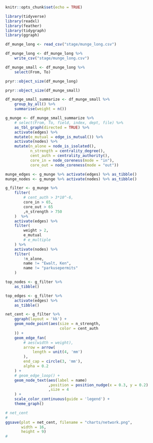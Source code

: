 
```r
knitr::opts_chunk$set(echo = TRUE)
```


```r
library(tidyverse)
library(readxl)
library(feather)
library(tidygraph)
library(ggraph)
```

```r
df_munge_long <- read_csv("stage/munge_long.csv")
```

```r
df_munge_long <- df_munge_long %>%
    write_csv("stage/munge_long.csv")
```

```r
df_munge_small <- df_munge_long %>%
    select(From, To)
```

```r
pryr::object_size(df_munge_long)
```


```r
pryr::object_size(df_munge_small)
```

```r
df_munge_small_summarize <- df_munge_small %>%
    group_by_all() %>%
    summarise(weight = n())
```


```r
g_munge <- df_munge_small_summarize %>%
    # select(From, To, field, index, dept, file) %>%
    as_tbl_graph(directed = TRUE) %>%
    activate(edges) %>%
    mutate(e_mutual = edge_is_mutual()) %>%
    activate(nodes) %>%
    mutate(n_alone = node_is_isolated(),
           n_strength = centrality_degree(),
           cent_auth = centrality_authority(),
           core_in = node_coreness(mode = "in"),
           core_out = node_coreness(mode = "out"))

munge_edges <- g_munge %>% activate(edges) %>% as_tibble()
munge_nodes <- g_munge %>% activate(nodes) %>% as_tibble()
```

```r

g_filter <- g_munge %>%
    filter(
        # cent_auth > 3*10^-6,
        core_in > 65,
        core_out > 65
        ,n_strength > 750
    )  %>%
    activate(edges) %>%
    filter(
        weight > 2,
        e_mutual
        # e_multiple
    ) %>%
    activate(nodes) %>%
    filter(
        !n_alone,
        name != "Ewalt, Ken",
        name != "parkusepermits"
    )

top_nodes <- g_filter %>%
    as_tibble()

top_edges <- g_filter %>%
    activate(edges) %>%
    as_tibble()
```


```r
net_cent <- g_filter %>%
    ggraph(layout = 'kk') +
    geom_node_point(aes(size = n_strength,
                        color = cent_auth
    )) +
    geom_edge_fan(
        # aes(width = weight),
        arrow = arrow(
            length = unit(4, 'mm')
        ),
        end_cap = circle(3, 'mm'),
        alpha = 0.2
    ) +
    # geom_edge_loop() +
    geom_node_text(aes(label = name)
                   ,position = position_nudge(x = 0.3, y = 0.2)
                   ,size = 4
    ) +
    scale_color_continuous(guide = 'legend') +
    theme_graph()

# net_cent
# 
ggsave(plot = net_cent, filename = "charts/network.png",
       width = 16,
       height = 9)
#  
```